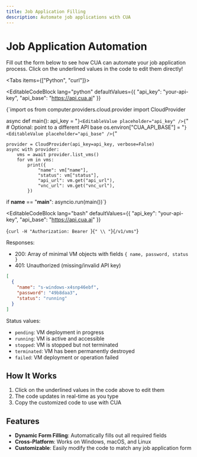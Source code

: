 ```yaml
---
title: Job Application Filling
description: Automate job applications with CUA
---
```



# Job Application Automation

Fill out the form below to see how CUA can automate your job application process. Click on the underlined values in the code to edit them directly!

<Tabs items={["Python", "curl"]}>
  <Tab value="Python">

<EditableCodeBlock
  lang="python"
  defaultValues={{
    "api_key": "your-api-key",
    "api_base": "https://api.cua.ai"
  }}
>
{`import os
from computer.providers.cloud.provider import CloudProvider

async def main():
    api_key = "`}<EditableValue placeholder="api_key" />{`"
    # Optional: point to a different API base
    os.environ["CUA_API_BASE"] = "`}<EditableValue placeholder="api_base" />{`"

    provider = CloudProvider(api_key=api_key, verbose=False)
    async with provider:
        vms = await provider.list_vms()
        for vm in vms:
            print({
                "name": vm["name"],
                "status": vm["status"],
                "api_url": vm.get("api_url"),
                "vnc_url": vm.get("vnc_url"),
            })

if __name__ == "__main__":
    asyncio.run(main())`}
</EditableCodeBlock>

  </Tab>
  <Tab value="curl">

<EditableCodeBlock
  lang="bash"
  defaultValues={{
    "api_key": "your-api-key",
    "api_base": "https://api.cua.ai"
  }}
>
{`curl -H "Authorization: Bearer `}<EditableValue placeholder="api_key" />{`" \\
     "`}<EditableValue placeholder="api_base" />{`/v1/vms"`}
</EditableCodeBlock>

  Responses:
  - 200: Array of minimal VM objects with fields `{ name, password, status }`
  - 401: Unauthorized (missing/invalid API key)

  ```json
  [
    {
      "name": "s-windows-x4snp46ebf",
      "password": "49b8daa3",
      "status": "running"
    }
  ]
  ```

  Status values:

  - `pending`: VM deployment in progress
  - `running`: VM is active and accessible
  - `stopped`: VM is stopped but not terminated
  - `terminated`: VM has been permanently destroyed
  - `failed`: VM deployment or operation failed

  </Tab>
</Tabs>

## How It Works

1. Click on the underlined values in the code above to edit them
2. The code updates in real-time as you type
3. Copy the customized code to use with CUA

## Features

- **Dynamic Form Filling**: Automatically fills out all required fields
- **Cross-Platform**: Works on Windows, macOS, and Linux
- **Customizable**: Easily modify the code to match any job application form